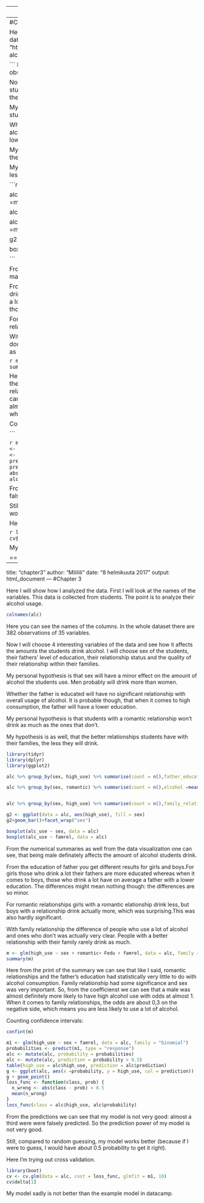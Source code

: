 
---
title: "chapter3"
author: "Mililili"
date: "8 helmikuuta 2017"
output: html_document
---
#Chapter 3

Here I will show how I analyzed the data. First I will look at the names of the variables. This data is collected from students. The point is to analyze their alcohol usage. 
```r
url<- "http://s3.amazonaws.com/assets.datacamp.com/production/course_2218/datasets/alc.txt"
alc <- read.table(url, sep = ",", header = TRUE)

```
Here you can see the names of the columns. In the whole dataset there are 382 observations of 35 variables.

Now I will choose 4 interesting variables of the data and see how it affects the amounts the students drink alcohol. I will choose sex of the students, their fathers' level of education, their relationship status and the quality of their relationship within their families. 

My personal hypothesis is that sex will have a minor effect on the amount of alcohol the students use. Men probably will drink more than women. 

Whether the father is educated will have no significant relationship with overall usage of alcohol. It is probable though, that when it comes to high consumption, the father will have a lower education. 

My personal hypothesis is that students with a romantic relationship won't drink as much as the ones that don't.

My hypothesis is as well, that the better relationships students have with their families, the less they will drink.

```r
library(tidyr)
library(dplyr)
library(ggplot2)

alc %>% group_by(sex, high_use) %>% summarise(count = n(),father_education =mean(Fedu))  

alc %>% group_by(sex, romantic) %>% summarise(count = n(),alcohol =mean(alc_use))


alc %>% group_by(sex, high_use) %>% summarise(count = n(),family_relationships =mean(famrel))

g2 <- ggplot(data = alc, aes(high_use), fill = sex)
g2+geom_bar()+facet_wrap("sex")

boxplot(alc_use ~ sex, data = alc)
boxplot(alc_use ~ famrel, data = alc)

```

From the numerical summaries as well from the data visualization one can see, that being male definately affects the amount of alcohol students drink. 

From the education of father you get different results for girls and boys.For girls those who drink a lot their fathers are more educated whereas when it comes to boys, those who drink a lot have on average a father with a lower education. The differences might mean nothing though: the differences are so minor. 

For romantic relationships girls with a romantic elationship  drink less, but boys with a relationship drink actually more, which was surprising.This was also hardly significant.

With family relationship the difference of people who use a lot of alcohol and ones who don't was actually very clear. People with a better relationship with their family rarely drink as much.

```r
m <- glm(high_use ~ sex + romantic+ Fedu + famrel, data = alc, family = "binomial")
summary(m)
```


Here from the print of the summary we can see that like I said, romantic relationships and the father's education had statistically very little to do with alcohol consumption. Family relationship had some significance and sex was very important. So, from the coefficienst we can see that a male was almost definitely more likely to have high alcohol use with odds at almost 1. When it comes to family relationships, the odds are about 0,3 on the negative side, which means you are less likely to use a lot of alcohol.

Counting confidence intervals:
```r
confint(m)

```


```r
m1 <- glm(high_use ~ sex + famrel, data = alc, family = "binomial")
probabilities <- predict(m1, type = "response")
alc <- mutate(alc, probability = probabilities)
alc <- mutate(alc, prediction = probability > 0.5)
table(high_use = alc$high_use, prediction = alc$prediction)
g <- ggplot(alc, aes(x =probability, y = high_use, col = prediction))
g + geom_point()
loss_func <- function(class, prob) {
  n_wrong <- abs(class - prob) > 0.5
  mean(n_wrong)
}
loss_func(class = alc$high_use, alc$probability)
```

From the predictions we can see that my model is not very good: almost a third were were falsely predicted. So the prediction power of my model is not very good. 

Still, compared to random guessing, my model works better (because if I were to guess, I would have about 0.5 probability to get it right).

Here I'm trying out cross validation.

```r
library(boot)
cv <- cv.glm(data = alc, cost = loss_func, glmfit = m1, 10)
cv$delta[1]
```

My model sadly is not better than the example model in datacamp. 


=======
---
title: "chapter3"
author: "Mililili"
date: "8 helmikuuta 2017"
output: html_document
---
#Chapter 3

Here I will show how I analyzed the data. First I will look at the names of the variables. This data is collected from students. The point is to analyze their alcohol usage. 
```r
colnames(alc)
```
Here you can see the names of the columns. In the whole dataset there are 382 observations of 35 variables.

Now I will choose 4 interesting variables of the data and see how it affects the amounts the students drink alcohol. I will choose sex of the students, their fathers' level of education, their relationship status and the quality of their relationship within their families. 

My personal hypothesis is that sex will have a minor effect on the amount of alcohol the students use. Men probably will drink more than women. 

Whether the father is educated will have no significant relationship with overall usage of alcohol. It is probable though, that when it comes to high consumption, the father will have a lower education. 

My personal hypothesis is that students with a romantic relationship won't drink as much as the ones that don't.

My hypothesis is as well, that the better relationships students have with their families, the less they will drink.

```r
library(tidyr)
library(dplyr)
library(ggplot2)

alc %>% group_by(sex, high_use) %>% summarise(count = n(),father_education =mean(Fedu))  

alc %>% group_by(sex, romantic) %>% summarise(count = n(),alcohol =mean(alc_use))


alc %>% group_by(sex, high_use) %>% summarise(count = n(),family_relationships =mean(famrel))

g2 <- ggplot(data = alc, aes(high_use), fill = sex)
g2+geom_bar()+facet_wrap("sex")

boxplot(alc_use ~ sex, data = alc)
boxplot(alc_use ~ famrel, data = alc)

```

From the numerical summaries as well from the data visualization one can see, that being male definately affects the amount of alcohol students drink. 

From the education of father you get different results for girls and boys.For girls those who drink a lot their fathers are more educated whereas when it comes to boys, those who drink a lot have on average a father with a lower education. The differences might mean nothing though: the differences are so minor. 

For romantic relationships girls with a romantic elationship  drink less, but boys with a relationship drink actually more, which was surprising.This was also hardly significant.

With family relationship the difference of people who use a lot of alcohol and ones who don't was actually very clear. People with a better relationship with their family rarely drink as much.

```r
m <- glm(high_use ~ sex + romantic+ Fedu + famrel, data = alc, family = "binomial")
summary(m)
```


Here from the print of the summary we can see that like I said, romantic relationships and the father's education had statistically very little to do with alcohol consumption. Family relationship had some significance and sex was very important. So, from the coefficienst we can see that a male was almost definitely more likely to have high alcohol use with odds at almost 1. When it comes to family relationships, the odds are about 0,3 on the negative side, which means you are less likely to use a lot of alcohol.

Counting confidence intervals:
```r
confint(m)

```


```r
m1 <- glm(high_use ~ sex + famrel, data = alc, family = "binomial")
probabilities <- predict(m1, type = "response")
alc <- mutate(alc, probability = probabilities)
alc <- mutate(alc, prediction = probability > 0.5)
table(high_use = alc$high_use, prediction = alc$prediction)
g <- ggplot(alc, aes(x =probability, y = high_use, col = prediction))
g + geom_point()
loss_func <- function(class, prob) {
  n_wrong <- abs(class - prob) > 0.5
  mean(n_wrong)
}
loss_func(class = alc$high_use, alc$probability)
```

From the predictions we can see that my model is not very good: almost a third were were falsely predicted. So the prediction power of my model is not very good. 

Still, compared to random guessing, my model works better (because if I were to guess, I would have about 0.5 probability to get it right).

Here I'm trying out cross validation.

```r
library(boot)
cv <- cv.glm(data = alc, cost = loss_func, glmfit = m1, 10)
cv$delta[1]
```

My model sadly is not better than the example model in datacamp. 

